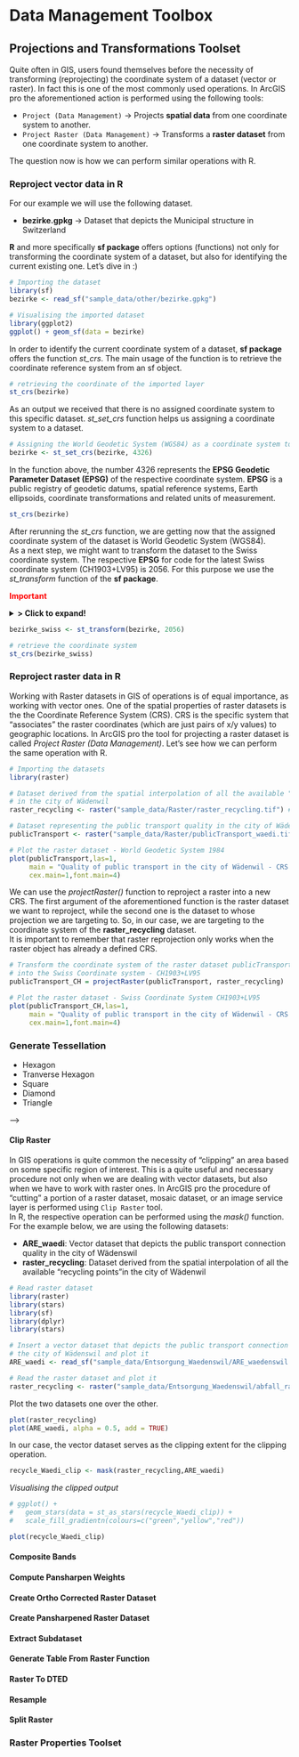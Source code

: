 
# Data Management Toolbox


<!-- ## Joins and Relates Toolset -->

## Projections and Transformations Toolset

Quite often in GIS, users found themselves before the necessity of transforming
(reprojecting) the coordinate system of a dataset (vector or raster). In fact this
is one of the most commonly used operations. In ArcGIS pro the aforementioned
action is performed using the following tools:

- `Project (Data Management)` -> Projects __spatial data__ from one coordinate system to another.
- `Project Raster (Data Management)` -> Transforms a __raster dataset__ from one coordinate system to another.

The question now is how we can perform similar operations with R. 

### Reproject vector data in R

For our example we will use the following dataset.

- **bezirke.gpkg** -> Dataset that depicts the Municipal structure in Switzerland

**R** and more specifically **sf package** offers options (functions) not only for 
transforming the coordinate system of a dataset, but also for identifying the
current existing one. Let's dive in :)

```r
# Importing the dataset
library(sf)
bezirke <- read_sf("sample_data/other/bezirke.gpkg") 
```

```r
# Visualising the imported dataset
library(ggplot2)
ggplot() + geom_sf(data = bezirke)
```

In order to identify the current coordinate system of a dataset, **sf package**
offers the function _st_crs_. The main usage of the function is to retrieve the
coordinate reference system from an sf object.

```r
# retrieving the coordinate of the imported layer
st_crs(bezirke)
```
As an output we received that there is no assigned coordinate system to this
specific dataset. _st_set_crs_ function helps us assigning a coordinate system
to a dataset.

```r
# Assigning the World Geodetic System (WGS84) as a coordinate system to our dataset
bezirke <- st_set_crs(bezirke, 4326)
```
In the function above, the number 4326 represents the __EPSG Geodetic Parameter Dataset (EPSG)__
of the respective coordinate system. **EPSG** is a public registry of geodetic
datums, spatial reference systems, Earth ellipsoids, coordinate transformations
and related units of measurement.  

```r
st_crs(bezirke)
```
After rerunning the _st_crs_ function, we are getting now that the assigned
coordinate system of the dataset is World Geodetic System (WGS84).  
As a next step, we might want to transform the dataset to the Swiss coordinate system.
The respective **EPSG** for code for the latest Swiss coordinate system
(CH1903+LV95) is 2056. For this purpose we use the _st_transform_ function of the **sf package**.

<span style="color:red">**Important**</span>

<details>
  <summary>**> Click to expand!**</summary>
  _st_set_crs_ function **does not** reproject the coordinates of the given dataset. In
  other words, it does not affect the actual _geometry_ column of the sf object.
  _st_tranform_ on the other hand indeed **does indeed reproject** the dataset to another coordinate
  system.
  </details>  
  

```r
bezirke_swiss <- st_transform(bezirke, 2056)

# retrieve the coordinate system
st_crs(bezirke_swiss)
```


### Reproject raster data in R

Working with Raster datasets in GIS of operations is of equal importance, as
working with vector ones. One of the spatial properties of raster datasets is the 
the Coordinate Reference System (CRS). CRS is the specific system that “associates”
the raster coordinates (which are just pairs of x/y values) to geographic locations.
In ArcGIS pro the tool for projecting a raster dataset is called
_Project Raster (Data Management)_. Let's see how we can perform the same operation
with R. 

```r
# Importing the datasets
library(raster)

# Dataset derived from the spatial interpolation of all the available "recycling points"
# in the city of Wädenwil
raster_recycling <- raster("sample_data/Raster/raster_recycling.tif") # CRS -> CH1903+LV95

# Dataset representing the public transport quality in the city of Wädenswil
publicTransport <- raster("sample_data/Raster/publicTransport_waedi.tif") # CRS -> WGS84 
```


```r
# Plot the raster dataset - World Geodetic System 1984 
plot(publicTransport,las=1,
     main = "Quality of public transport in the city of Wädenwil - CRS: WGS84",
     cex.main=1,font.main=4)
```

We can use the _projectRaster()_ function to reproject a raster into a new CRS.
The first argument of the aforementioned function is the raster dataset we want to reproject,
while the second one is the dataset to whose projection we are targeting to. So, in
our case, we are targeting to the coordinate system of the __raster_recycling__
dataset.  
It is important to remember that raster reprojection only works when the raster
object has already a defined CRS.

```r
# Transform the coordinate system of the raster dataset publicTransport_CH
# into the Swiss Coordinate system - CH1903+LV95
publicTransport_CH = projectRaster(publicTransport, raster_recycling)
```

```r
# Plot the raster dataset - Swiss Coordinate System CH1903+LV95 
plot(publicTransport_CH,las=1,
     main = "Quality of public transport in the city of Wädenwil - CRS: CH1903+LV95",
     cex.main=1,font.main=4)
```










<!-- ## Topology Toolset -->

<!-- ## Sampling Toolset -->

### Generate Tessellation

- Hexagon
- Tranverse Hexagon
- Square
- Diamond
- Triangle


<!-- ### Create Fishnet -->

<!-- ### Create Random Points -->

<!-- ### Generate Points Along Lines -->

<!-- ### Generate Rectangles Along Lines -->

<!-- ### Generate Transsects Along Lines -->

<!-- ## Raster Toolset -->

<!-- <!-- Yes, these are toolsets within toolsets --> -->
<!-- ### Mosaic Dataset Toolset -->

<!-- ### Ortho Mapping Toolset -->

<!-- ### Raster Dataset Toolset -->

<!-- ### Raster Processing Toolset -->

#### Clip Raster

In GIS operations is quite common the necessity of "clipping" an area based on
some specific region of interest. This is a quite useful and necessary procedure
not only when we are dealing with vector datasets, but also when we have to work
with raster ones. In ArcGIS pro the procedure of "cutting" a portion of a raster
dataset, mosaic dataset, or an image service layer is performed using 
`Clip Raster` tool.  
In R, the respective operation can be performed using the _mask()_ function. For
the example below, we are using the following datasets:

- __ARE_waedi__: Vector dataset that depicts the public transport connection quality in the city of Wädenswil
- __raster_recycling__: Dataset derived from the spatial interpolation of all the available "recycling points"in the city of Wädenwil  


```r
# Read raster dataset
library(raster)
library(stars)
library(sf)
library(dplyr)
library(stars)

# Insert a vector dataset that depicts the public transport connection quality in
# the city of Wädenswil and plot it
ARE_waedi <- read_sf("sample_data/Entsorgung_Waedenswil/ARE_waedenswil.shp")

# Read the raster dataset and plot it
raster_recycling <- raster("sample_data/Entsorgung_Waedenswil/abfall_raster.tif")
```

Plot the two datasets one over the other.
```r
plot(raster_recycling)
plot(ARE_waedi, alpha = 0.5, add = TRUE)
```

In our case, the vector dataset serves as the clipping extent for the clipping operation.
```r
recycle_Waedi_clip <- mask(raster_recycling,ARE_waedi)
```


_Visualising the clipped output_
```r
# ggplot() +
#   geom_stars(data = st_as_stars(recycle_Waedi_clip)) + 
#   scale_fill_gradientn(colours=c("green","yellow","red"))

plot(recycle_Waedi_clip)
```
<!-- #### Focal Statistics -->

<!-- Calculates focal ("moving window") values for the neighborhood of focal cells -->
<!-- using a matrix of weights, perhaps in combination with a function. -->

<!-- #### Reclassify raster -->

<!-- ```{r} -->
<!-- DEM_ch <- raster("sample_data/Raster/dhm_200.tif") -->
<!-- plot(DEM_ch) -->
<!-- ``` -->


















#### Composite Bands

#### Compute Pansharpen Weights

#### Create Ortho Corrected Raster Dataset

#### Create Pansharpened Raster Dataset

#### Extract Subdataset

#### Generate Table From Raster Function

#### Raster To DTED

#### Resample

#### Split Raster


### Raster Properties Toolset


